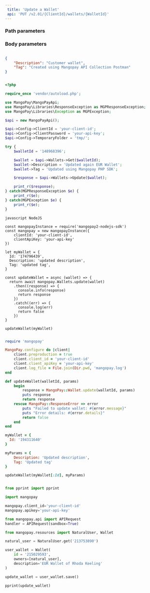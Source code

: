 ```yaml
---  
 title: 'Update a Wallet'  
 api: 'PUT /v2.01/{ClientId}/wallets/{WalletId}'  
---  
```


  

### Path parameters  

<WalletId />  

### Body parameters  

<Description1 />  

<Tag5 />  

<RequestExample>  
  
```json REST  

{
    "Description": "Customer wallet",
    "Tag": "Created using Mangopay API Collection Postman"
}  
```  

  
```php PHP  

<?php 

require_once 'vendor/autoload.php';

use MangoPay\MangoPayApi;
use MangoPay\Libraries\ResponseException as MGPResponseException;
use MangoPay\Libraries\Exception as MGPException;

$api = new MangoPayApi();

$api->Config->ClientId = 'your-client-id';
$api->Config->ClientPassword = 'your-api-key';
$api->Config->TemporaryFolder = 'tmp/';

try {
    $walletId = '148968396';

    $wallet = $api->Wallets->Get($walletId);
    $wallet->Description = 'Updated again EUR Wallet';
    $wallet->Tag = 'Updated using Mangopay PHP SDK';

    $response = $api->Wallets->Update($wallet);

    print_r($response);
} catch(MGPResponseException $e) {
    print_r($e);
} catch(MGPException $e) {
    print_r($e);
}  
```  

```  
javascript NodeJS  

const mangopayInstance = require('mangopay2-nodejs-sdk')
const mangopay = new mangopayInstance({
    clientId: 'your-client-id',
    clientApiKey: 'your-api-key'
})

let myWallet = {
  Id: '174796439',
  Description: 'updated description',
  Tag: 'updated tag',
}

const updateWallet = async (wallet) => {
  return await mangopay.Wallets.update(wallet)
    .then((response) => {
      console.info(response)
      return response
    })
    .catch((err) => {
      console.log(err)
      return false
    })
}

updateWallet(myWallet)  
```  

  
```ruby Ruby  

require 'mangopay'

MangoPay.configure do |client|
    client.preproduction = true
    client.client_id = 'your-client-id'
    client.client_apiKey = 'your-api-key'
    client.log_file = File.join(Dir.pwd, 'mangopay.log')
end

def updateWallet(walletId, params)
    begin
        response = MangoPay::Wallet.update(walletId, params)
        puts response
        return response
    rescue MangoPay::ResponseError => error
        puts "Failed to update wallet: #{error.message}"
        puts "Error details: #{error.details}"
        return false
    end
end

myWallet = {
  Id: '194311640'
}

myParams = {
    Description: 'Updated description',
    Tag: 'Updated tag'
}

updateWallet(myWallet[:Id], myParams)  
```  

  
```python Python  

from pprint import pprint

import mangopay

mangopay.client_id='your-client-id'
mangopay.apikey='your-api-key'

from mangopay.api import APIRequest
handler = APIRequest(sandbox=True)

from mangopay.resources import NaturalUser, Wallet

natural_user = NaturalUser.get('213753890')

user_wallet = Wallet(
    id = '215029593',
    owners=[natural_user],
    description='EUR Wallet of Rhoda Keeling'
)

update_wallet = user_wallet.save()

pprint(update_wallet)  
```  

  
</RequestExample>